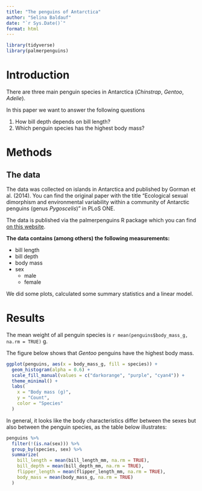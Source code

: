 ```yaml
---
title: "The penguins of Antarctica"
author: "Selina Baldauf"
date: "`r Sys.Date()`"
format: html
---
```


```r
library(tidyverse)
library(palmerpenguins)
```

# Introduction

There are three main penguin species in Antarctica (*Chinstrap*, *Gentoo*, *Adelie*).

In this paper we want to answer the following questions

1.  How bill depth depends on bill length?
2.  Which penguin species has the highest body mass?

# Methods

## The data

The data was collected on islands in Antarctica and published by Gorman et al. (2014). You can find the original paper with the title "Ecological sexual dimorphism and environmental variability within a community of Antarctic penguins (genus *Pygoscelis*)" in PLoS ONE.

The data is published via the palmerpenguins R package which you can find [on this website](https://allisonhorst.github.io/palmerpenguins/).

**The data contains (among others) the following measurements:**

-   bill length
-   bill depth
-   body mass
-   sex
    -   male
    -   female

We did some plots, calculated some summary statistics and a linear model.

# Results

The mean weight of all penguin species is `r mean(penguins$body_mass_g, na.rm = TRUE)` g.

The figure below shows that *Gentoo* penguins have the highest body mass.

```r
ggplot(penguins, aes(x = body_mass_g, fill = species)) +
  geom_histogram(alpha = 0.6) +
  scale_fill_manual(values = c("darkorange", "purple", "cyan4")) +
  theme_minimal() +
  labs(
    x = "Body mass (g)",
    y = "Count",
    color = "Species"
  )
```

In general, it looks like the body characteristics differ between the sexes but also between the penguin species, as the table below illustrates:

```r
penguins %>%
  filter(!(is.na(sex))) %>%
  group_by(species, sex) %>%
  summarize(
    bill_length = mean(bill_length_mm, na.rm = TRUE),
    bill_depth = mean(bill_depth_mm, na.rm = TRUE),
    flipper_length = mean(flipper_length_mm, na.rm = TRUE),
    body_mass = mean(body_mass_g, na.rm = TRUE)
  )
```
